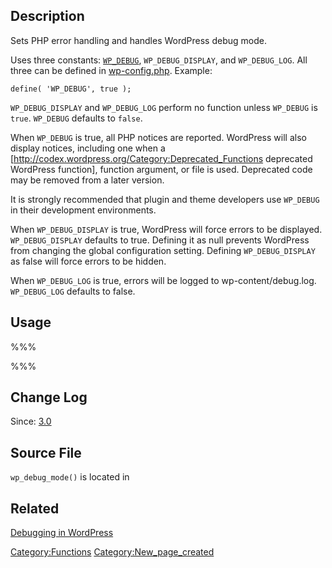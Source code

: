 {{Languages|
{{en|Function Reference/wp_debug_mode}}
{{it|Riferimento_funzioni/wp_debug_mode}}
}}

== Description ==

Sets PHP error handling and handles WordPress debug mode.

Uses three constants: <tt>[[WP_DEBUG]]</tt>, <tt>WP_DEBUG_DISPLAY</tt>, and <tt>WP_DEBUG_LOG</tt>. All three can be defined in [[Editing wp-config.php|wp-config.php]]. Example:

 define( 'WP_DEBUG', true );

<tt>WP_DEBUG_DISPLAY</tt> and <tt>WP_DEBUG_LOG</tt> perform no function unless <tt>WP_DEBUG</tt> is <tt>true</tt>. <tt>WP_DEBUG</tt> defaults to <tt>false</tt>.

When <tt>WP_DEBUG</tt> is true, all PHP notices are reported. WordPress will also display notices, including one when a [http://codex.wordpress.org/Category:Deprecated_Functions‎ deprecated WordPress function], function argument, or file is used. Deprecated code may be removed from a later version.

It is strongly recommended that plugin and theme developers use <tt>WP_DEBUG</tt> in their development environments.

When <tt>WP_DEBUG_DISPLAY</tt> is true, WordPress will force errors to be displayed. <tt>WP_DEBUG_DISPLAY</tt> defaults to true. Defining it as null prevents WordPress from changing the global configuration setting. Defining <tt>WP_DEBUG_DISPLAY</tt> as false will force errors to be hidden.

When <tt>WP_DEBUG_LOG</tt> is true, errors will be logged to wp-content/debug.log. <tt>WP_DEBUG_LOG</tt> defaults to false.

== Usage ==

%%%<?php wp_debug_mode(); ?>%%%

== Change Log ==

Since: [[Version 3.0|3.0]]

== Source File ==

<tt>wp_debug_mode()</tt> is located in {{Trac|wp-includes/load.php}}

== Related ==
[https://wordpress.org/support/article/debugging-in-wordpress/ Debugging in WordPress]

[[Category:Functions]]

[[Category:New_page_created]]